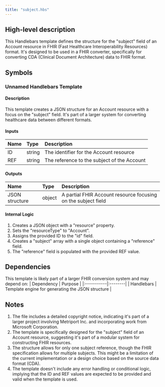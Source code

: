 ```yaml
---
title: "subject.hbs"
---
```


## High-level description
This Handlebars template defines the structure for the "subject" field of an Account resource in FHIR (Fast Healthcare Interoperability Resources) format. It's designed to be used in a FHIR converter, specifically for converting CDA (Clinical Document Architecture) data to FHIR format.

## Symbols

### Unnamed Handlebars Template
#### Description
This template creates a JSON structure for an Account resource with a focus on the "subject" field. It's part of a larger system for converting healthcare data between different formats.

#### Inputs
| Name | Type | Description |
|:-----|:-----|:------------|
| ID | string | The identifier for the Account resource |
| REF | string | The reference to the subject of the Account |

#### Outputs
| Name | Type | Description |
|:-----|:-----|:------------|
| JSON structure | object | A partial FHIR Account resource focusing on the subject field |

#### Internal Logic
1. Creates a JSON object with a "resource" property.
2. Sets the "resourceType" to "Account".
3. Assigns the provided ID to the "id" field.
4. Creates a "subject" array with a single object containing a "reference" field.
5. The "reference" field is populated with the provided REF value.

## Dependencies
This template is likely part of a larger FHIR conversion system and may depend on:
| Dependency | Purpose |
|:-----------|:--------|
| Handlebars | Template engine for generating the JSON structure |

## Notes
1. The file includes a detailed copyright notice, indicating it's part of a larger project involving Metriport Inc. and incorporating work from Microsoft Corporation.
2. The template is specifically designed for the "subject" field of an Account resource, suggesting it's part of a modular system for constructing FHIR resources.
3. The structure allows for only one subject reference, though the FHIR specification allows for multiple subjects. This might be a limitation of the current implementation or a design choice based on the source data format (CDA).
4. The template doesn't include any error handling or conditional logic, implying that the ID and REF values are expected to be provided and valid when the template is used.